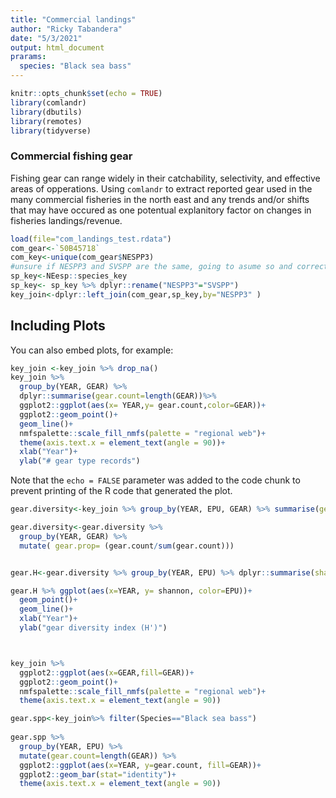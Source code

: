 ```yaml
---
title: "Commercial landings"
author: "Ricky Tabandera"
date: "5/3/2021"
output: html_document
prarams:
  species: "Black sea bass"
---
```


```r
knitr::opts_chunk$set(echo = TRUE)
library(comlandr)
library(dbutils)
library(remotes)
library(tidyverse)


```

### Commercial fishing gear 
Fishing gear can range widely in their catchability, selectivity, and effective areas of opperations. Using `comlandr` to extract reported gear used in the many commercial fisheries in the north east and any trends and/or shifts that may have occured as one potentual explanitory factor on changes in fisheries landings/revenue.  

```r
load(file="com_landings_test.rdata")
com_gear<-`50B45718`
com_key<-unique(com_gear$NESPP3)
#unsure if NESPP3 and SVSPP are the same, going to asume so and correct later if not 
sp_key<-NEesp::species_key
sp_key<- sp_key %>% dplyr::rename("NESPP3"="SVSPP")
key_join<-dplyr::left_join(com_gear,sp_key,by="NESPP3" )

```

## Including Plots

You can also embed plots, for example:

```r

key_join <-key_join %>% drop_na()
key_join %>% 
  group_by(YEAR, GEAR) %>%
  dplyr::summarise(gear.count=length(GEAR))%>%
  ggplot2::ggplot(aes(x= YEAR,y= gear.count,color=GEAR))+
  ggplot2::geom_point()+
  geom_line()+
  nmfspalette::scale_fill_nmfs(palette = "regional web")+
  theme(axis.text.x = element_text(angle = 90))+
  xlab("Year")+
  ylab("# gear type records")


```

Note that the `echo = FALSE` parameter was added to the code chunk to prevent printing of the R code that generated the plot.
```r

gear.diversity<-key_join %>% group_by(YEAR, EPU, GEAR) %>% summarise(gear.count=(length(GEAR))) 

gear.diversity<-gear.diversity %>%
  group_by(YEAR, GEAR) %>%
  mutate( gear.prop= (gear.count/sum(gear.count)))


gear.H<-gear.diversity %>% group_by(YEAR, EPU) %>% dplyr::summarise(shannon= -sum(gear.prop*log(gear.prop))) 

gear.H %>% ggplot(aes(x=YEAR, y= shannon, color=EPU))+
  geom_point()+
  geom_line()+
  xlab("Year")+
  ylab("gear diversity index (H')")




```

```r

key_join %>%
  ggplot2::ggplot(aes(x=GEAR,fill=GEAR))+
  ggplot2::geom_point()+
  nmfspalette::scale_fill_nmfs(palette = "regional web")+
  theme(axis.text.x = element_text(angle = 90))

```


```r
gear.spp<-key_join%>% filter(Species=="Black sea bass")
  
gear.spp %>% 
  group_by(YEAR, EPU) %>% 
  mutate(gear.count=length(GEAR)) %>%  
  ggplot2::ggplot(aes(x=YEAR, y=gear.count, fill=GEAR))+
  ggplot2::geom_bar(stat="identity")+
  theme(axis.text.x = element_text(angle = 90))

```

